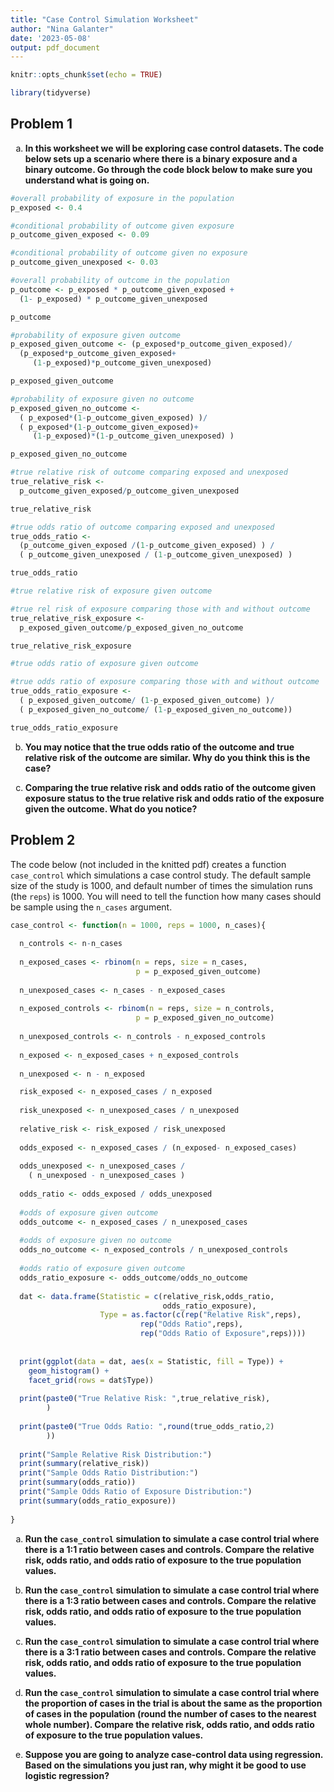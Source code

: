 ```yaml
---
title: "Case Control Simulation Worksheet"
author: "Nina Galanter"
date: '2023-05-08'
output: pdf_document
---
```


```r
knitr::opts_chunk$set(echo = TRUE)

library(tidyverse)
```

## Problem 1

a. **In this worksheet we will be exploring case control datasets. The code below sets up a scenario where there is a binary exposure and a binary outcome. Go through the code block below to make sure you understand what is going on.**

```r

#overall probability of exposure in the population
p_exposed <- 0.4

#conditional probability of outcome given exposure
p_outcome_given_exposed <- 0.09

#conditional probability of outcome given no exposure
p_outcome_given_unexposed <- 0.03

#overall probability of outcome in the population
p_outcome <- p_exposed * p_outcome_given_exposed +
  (1- p_exposed) * p_outcome_given_unexposed

p_outcome

#probability of exposure given outcome
p_exposed_given_outcome <- (p_exposed*p_outcome_given_exposed)/
  (p_exposed*p_outcome_given_exposed+
     (1-p_exposed)*p_outcome_given_unexposed)

p_exposed_given_outcome

#probability of exposure given no outcome
p_exposed_given_no_outcome <- 
  ( p_exposed*(1-p_outcome_given_exposed) )/
  ( p_exposed*(1-p_outcome_given_exposed)+
     (1-p_exposed)*(1-p_outcome_given_unexposed) )

p_exposed_given_no_outcome

#true relative risk of outcome comparing exposed and unexposed
true_relative_risk <- 
  p_outcome_given_exposed/p_outcome_given_unexposed

true_relative_risk

#true odds ratio of outcome comparing exposed and unexposed
true_odds_ratio <- 
  (p_outcome_given_exposed /(1-p_outcome_given_exposed) ) / 
  ( p_outcome_given_unexposed / (1-p_outcome_given_unexposed) )

true_odds_ratio

#true relative risk of exposure given outcome

#true rel risk of exposure comparing those with and without outcome
true_relative_risk_exposure <- 
  p_exposed_given_outcome/p_exposed_given_no_outcome

true_relative_risk_exposure

#true odds ratio of exposure given outcome

#true odds ratio of exposure comparing those with and without outcome
true_odds_ratio_exposure <- 
  ( p_exposed_given_outcome/ (1-p_exposed_given_outcome) )/
  ( p_exposed_given_no_outcome/ (1-p_exposed_given_no_outcome))

true_odds_ratio_exposure

```

b. **You may notice that the true odds ratio of the outcome and true relative risk of the outcome are similar. Why do you think this is the case?**


c. **Comparing the true relative risk and odds ratio of the outcome given exposure status to the true relative risk and odds ratio of the exposure given the outcome. What do you notice?**


## Problem 2

The code below (not included in the knitted pdf) creates a function `case_control` which simulations a case control study. The default sample size of the study is 1000, and default number of times the simulation runs (the `reps`) is 1000. You will need to tell the function how many cases should be sample using the `n_cases` argument.

```r

case_control <- function(n = 1000, reps = 1000, n_cases){
  
  n_controls <- n-n_cases
  
  n_exposed_cases <- rbinom(n = reps, size = n_cases, 
                            p = p_exposed_given_outcome)
  
  n_unexposed_cases <- n_cases - n_exposed_cases
  
  n_exposed_controls <- rbinom(n = reps, size = n_controls, 
                            p = p_exposed_given_no_outcome)
  
  n_unexposed_controls <- n_controls - n_exposed_controls
  
  n_exposed <- n_exposed_cases + n_exposed_controls
  
  n_unexposed <- n - n_exposed

  risk_exposed <- n_exposed_cases / n_exposed
  
  risk_unexposed <- n_unexposed_cases / n_unexposed
  
  relative_risk <- risk_exposed / risk_unexposed
  
  odds_exposed <- n_exposed_cases / (n_exposed- n_exposed_cases)
  
  odds_unexposed <- n_unexposed_cases / 
    ( n_unexposed - n_unexposed_cases )
  
  odds_ratio <- odds_exposed / odds_unexposed
  
  #odds of exposure given outcome
  odds_outcome <- n_exposed_cases / n_unexposed_cases
  
  #odds of exposure given no outcome
  odds_no_outcome <- n_exposed_controls / n_unexposed_controls
  
  #odds ratio of exposure given outcome
  odds_ratio_exposure <- odds_outcome/odds_no_outcome
  
  dat <- data.frame(Statistic = c(relative_risk,odds_ratio, 
                                  odds_ratio_exposure),
                    Type = as.factor(c(rep("Relative Risk",reps),
                             rep("Odds Ratio",reps),
                             rep("Odds Ratio of Exposure",reps))))
  
  
  print(ggplot(data = dat, aes(x = Statistic, fill = Type)) +
    geom_histogram() + 
    facet_grid(rows = dat$Type))
  
  print(paste0("True Relative Risk: ",true_relative_risk),
        )
  
  print(paste0("True Odds Ratio: ",round(true_odds_ratio,2)
        ))
  
  print("Sample Relative Risk Distribution:")
  print(summary(relative_risk))
  print("Sample Odds Ratio Distribution:")
  print(summary(odds_ratio))
  print("Sample Odds Ratio of Exposure Distribution:")
  print(summary(odds_ratio_exposure))
  
}

```

a. **Run the `case_control` simulation to simulate a case control trial where there is a 1:1 ratio between cases and controls. Compare the relative risk, odds ratio, and odds ratio of exposure to the true population values.**

b. **Run the `case_control` simulation to simulate a case control trial where there is a 1:3 ratio between cases and controls. Compare the relative risk, odds ratio, and odds ratio of exposure to the true population values.**

c. **Run the `case_control` simulation to simulate a case control trial where there is a 3:1 ratio between cases and controls. Compare the relative risk, odds ratio, and odds ratio of exposure to the true population values.**

d. **Run the `case_control` simulation to simulate a case control trial where the proportion of cases in the trial is about the same as the proportion of cases in the population (round the number of cases to the nearest whole number). Compare the relative risk, odds ratio, and odds ratio of exposure to the true population values.**

e. **Suppose you are going to analyze case-control data using regression. Based on the simulations you just ran, why might it be good to use logistic regression?**

